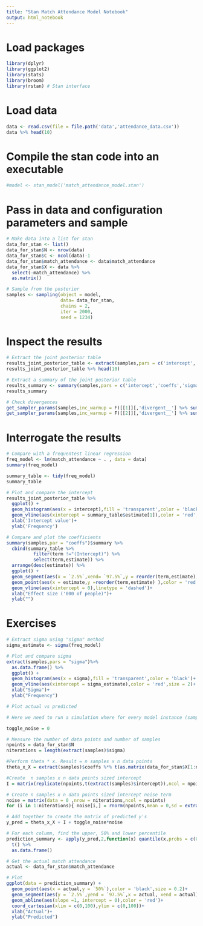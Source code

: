 ```yaml
---
title: "Stan Match Attendance Model Notebook"
output: html_notebook
---
```


# Load packages
```r
library(dplyr)
library(ggplot2)
library(stats)
library(broom)
library(rstan) # Stan interface
```

# Load data
```r
data <- read.csv(file = file.path('data','attendance_data.csv'))
data %>% head(10)
```


# Compile the stan code into an executable
```r
#model <- stan_model('match_attendance_model.stan')
```

# Pass in data and configuration parameters and sample
```r
# Make data into a list for stan
data_for_stan <- list()
data_for_stan$N <- nrow(data)
data_for_stan$C <- ncol(data)-1
data_for_stan$match_attendance <- data$match_attendance
data_for_stan$X <- data %>%
  select(-match_attendance) %>%
  as.matrix()
```

```r
# Sample from the posterior
samples <- sampling(object = model,
                    data= data_for_stan,
                    chains = 2,
                    iter = 2000,
                    seed = 1234)
```

# Inspect the results

```r
# Extract the joint posterior table
results_joint_posterior_table <- extract(samples,pars = c('intercept','coeffs','sigma')) %>% as.data.frame()
results_joint_posterior_table %>% head(10)
```

```r
# Extract a summary of the joint posterior table
results_summary <- summary(samples,pars = c('intercept','coeffs','sigma'))$summary
results_summary
```

```r
# Check divergences
get_sampler_params(samples,inc_warmup = F)[[1]][,'divergent__'] %>% sum() # chain 1
get_sampler_params(samples,inc_warmup = F)[[2]][,'divergent__'] %>% sum() # chain 2
```

# Interrogate the results
```r
# Compare with a frequentest linear regression
freq_model <- lm(match_attendance ~ . , data = data)
summary(freq_model)
```

```r
summary_table <- tidy(freq_model)
summary_table
```

```r
# Plot and compare the intercept
results_joint_posterior_table %>%
  ggplot() + 
  geom_histogram(aes(x = intercept),fill = 'transparent',color = 'black')+
  geom_vline(aes(xintercept = summary_table$estimate[1]),color = 'red',size = 2)+
  xlab('Intercept value')+
  ylab('Frequency')
```

```r
# Compare and plot the coefficients
summary(samples,par = "coeffs")$summary %>%
  cbind(summary_table %>%
          filter(term !="(Intercept)") %>%
          select(term,estimate)) %>%
  arrange(desc(estimate)) %>%
  ggplot() + 
  geom_segment(aes(x = `2.5%`,xend= `97.5%`,y = reorder(term,estimate),yend =reorder(term,estimate)))+
  geom_point(aes(x = estimate,y =reorder(term,estimate) ),color = 'red')+
  geom_vline(aes(xintercept = 0),linetype = 'dashed')+
  xlab("Effect size ('000 of people)")+
  ylab("")
```

# Exercises
```r
# Extract sigma using "sigma" method
sigma_estimate <- sigma(freq_model)

# Plot and compare sigma
extract(samples,pars = "sigma")%>% 
  as.data.frame() %>% 
  ggplot() +
  geom_histogram(aes(x = sigma),fill = 'transparent',color = 'black')+
  geom_vline(aes(xintercept = sigma_estimate),color = 'red',size = 2)+
  xlab("Sigma")+
  ylab("Frequency")
```

```r
# Plot actual vs predicted

# Here we need to run a simulation where for every model instance (sample), we need to predict every y (match attendance). We will use matrix algebra to vectorise this. Toggle_noise = 0 to turn off process noise and Toggle_noise = 1 to run on process noise. Without process noise, the error will purely be to finite sample size (uncertainty in the parameters).

toggle_noise = 0

# Measure the number of data points and number of samples
npoints = data_for_stan$N
niterations = length(extract(samples)$sigma)

#Perform theta * x. Result = n samples x n data points
theta_x_X = extract(samples)$coeffs %*% t(as.matrix(data_for_stan$X[1:npoints,])) 

#Create  n samples x n data points sized intercept
I = matrix(replicate(npoints,t(extract(samples)$intercept)),ncol = npoints)

# Create n samples x n data points sized intercept noise term
noise = matrix(data = 0 ,nrow = niterations,ncol = npoints)
for (i in 1:niterations){ noise[i,] = rnorm(npoints,mean = 0,sd = extract(samples)$sigma[i]) } 

# Add together to create the matrix of predicted y's
y_pred = theta_x_X + I + toggle_noise*noise 
```

```r
# For each column, find the upper, 50% and lower percentile
prediction_summary <- apply(y_pred,2,function(x) quantile(x,probs = c(0.025,0.5,0.975))) %>% 
  t() %>% 
  as.data.frame()

# Get the actual match attendance
actual <- data_for_stan$match_attendance

# Plot
ggplot(data = prediction_summary) + 
  geom_point(aes(x = actual,y = `50%`),color = 'black',size = 0.2)+
  geom_segment(aes(y = `2.5%`,yend = `97.5%`,x = actual, xend = actual),alpha = 0.3)+
  geom_abline(aes(slope =1, intercept = 0),color = 'red')+
  coord_cartesian(xlim = c(0,100),ylim = c(0,100))+
  xlab("Actual")+
  ylab("Predicted")


```




























